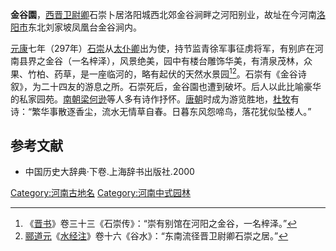 '''金谷園'''，[[西晋|西晋]][[卫尉卿|卫尉卿]]石崇卜居洛阳城西北郊金谷涧畔之河阳别业，故址在今河南[[洛阳市|洛阳市]]东北刘家坡凤凰台金谷涧内。

[[元康_(西晋)|元康]]七年（297年）[[石崇|石崇]]从[[太仆卿|太仆卿]]出为使，持节监青徐军事征虏将军，有别庐在河南县界之金谷（一名梓泽），风景绝美，园中有楼台雕饰华美，有清泉茂林，众果、竹柏、药草，是一座临河的，略有起伏的天然水景园<ref>《[[晋书|晋书]]》卷三十三《石崇传》：“崇有别馆在河阳之金谷，一名梓泽。”</ref><ref>[[郦道元|郦道元]]《[[水经注|水经注]]》卷十六《谷水》：“东南流径晋卫尉卿石崇之居。”</ref>。石崇有《金谷诗叙》，为二十四友的游息之所。石崇死后，金谷園也遭到破坏。后人以此比喻豪华的私家园苑。[[南朝梁|南朝梁]][[何逊|何逊]]等人多有诗作抒怀。[[唐朝|唐朝]]时成为游览胜地，[[杜牧|杜牧]]有诗：“繁华事散逐香尘，流水无情草自春。日暮东风怨啼鸟，落花犹似坠楼人。”

==参考文献==
{{reflist}}
* 中国历史大辞典·下卷.上海辞书出版社.2000
{{DEFAULTSORT:J}}
[[Category:河南古地名|Category:河南古地名]]
[[Category:河南中式园林|Category:河南中式园林]]